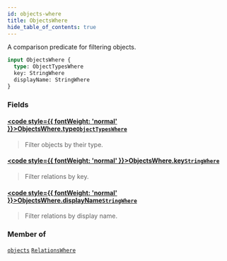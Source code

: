 ```yaml
---
id: objects-where
title: ObjectsWhere
hide_table_of_contents: true
---
```








A comparison predicate for filtering objects.

```graphql
input ObjectsWhere {
  type: ObjectTypesWhere
  key: StringWhere
  displayName: StringWhere
}
```


### Fields

#### [<code style={{ fontWeight: 'normal' }}>ObjectsWhere.<b>type</b></code>](#)<Bullet />[`ObjectTypesWhere`](/docs/v1/directory-api-reference/schema/object-types/inputs/object-types-where) <Badge class="secondary" text="input"/> <Badge class="secondary" text="object-types"/>
> Filter objects by their type.
> 

#### [<code style={{ fontWeight: 'normal' }}>ObjectsWhere.<b>key</b></code>](#)<Bullet />[`StringWhere`](/docs/v1/directory-api-reference/schema/common/inputs/string-where) <Badge class="secondary" text="input"/> <Badge class="secondary" text="common"/>
> Filter relations by key.
> 

#### [<code style={{ fontWeight: 'normal' }}>ObjectsWhere.<b>displayName</b></code>](#)<Bullet />[`StringWhere`](/docs/v1/directory-api-reference/schema/common/inputs/string-where) <Badge class="secondary" text="input"/> <Badge class="secondary" text="common"/>
> Filter relations by display name.
> 



### Member of

[`objects`](/docs/v1/directory-api-reference/schema/objects/queries/objects)  <Badge class="secondary" text="query"/><Bullet />[`RelationsWhere`](/docs/v1/directory-api-reference/schema/relations/inputs/relations-where)  <Badge class="secondary" text="input"/>



